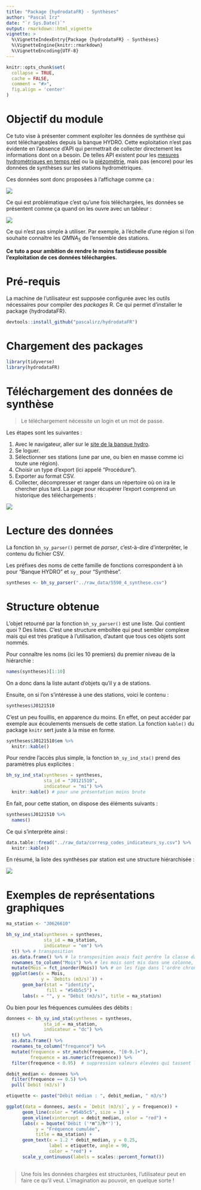 ---
title: "Package {hydrodataFR} - Synthèses"
author: "Pascal Irz"
date: "`r Sys.Date()`"
output: rmarkdown::html_vignette
vignette: >
  %\VignetteIndexEntry{Package {hydrodataFR} - Synthèses}
  %\VignetteEngine{knitr::rmarkdown}
  %\VignetteEncoding{UTF-8}
---

```{r setup, include = FALSE}
knitr::opts_chunk$set(
  collapse = TRUE,
  cache = FALSE,
  comment = "#>",
  fig.align = 'center'
)
```

# Objectif du module

Ce tuto vise à présenter comment exploiter les données de synthèse qui sont téléchargeables depuis la banque HYDRO. Cette exploitation n'est pas évidente en l'absence d'API qui permettrait de collecter directement les informations dont on a besoin. De telles API existent pour les [mesures hydrométriques en temps réel](https://hubeau.eaufrance.fr/page/api-hydrometrie) ou la [piézométrie](https://hubeau.eaufrance.fr/page/api-piezometrie), mais pas (encore) pour les données de synthèses sur les stations hydrométriques.

Ces données sont donc proposées à l'affichage comme ça :

![](../assets/bh_synthese.png)

Ce qui est problématique c'est qu'une fois téléchargées, les données se présentent comme ça quand on les ouvre avec un tableur :

![](../assets/synthese_tableur.png)

Ce qui n'est pas simple à utiliser. Par exemple, à l'échelle d'une région si l'on souhaite connaître les $QMNA_5$ de l'ensemble des stations.

**Ce tuto a pour ambition de rendre le moins fastidieuse possible l'exploitation de ces données téléchargées.**

# Pré-requis

La machine de l'utilisateur est supposée configurée avec les outils nécessaires pour compiler des *packages* R. Ce qui permet d'installer le package {hydrodataFR}.

```{r, eval = FALSE}
devtools::install_github("pascalirz/hydrodataFR")
```

# Chargement des packages

```{r, message = FALSE}
library(tidyverse)
library(hydrodataFR)
```

# Téléchargement des données de synthèse

>Le téléchargement nécessite un login et un mot de passe.

Les étapes sont les suivantes :

1. Avec le navigateur, aller sur le [site de la banque hydro](http://hydro.eaufrance.fr).
2. Se loguer.
3. Sélectionner ses stations (une par une, ou bien en masse comme ici toute une région).
4. Choisir un type d'export (ici appelé "Procédure").
5. Exporter au format CSV.
6. Collecter, décompresser et ranger dans un répertoire où on ira le chercher plus tard. La page pour récupérer l'export comprend un historique des téléchargements :

![](../assets/bh_export.png)

# Lecture des données

La fonction `bh_sy_parser()` permet de *parser*, c'est-à-dire d'interprêter, le contenu du fichier CSV.

Les préfixes des noms de cette famille de fonctions correspondent à `bh` pour "Banque HYDRO" et `sy_` pour "Synthèse".

```{r, eval = TRUE, warning = FALSE}
syntheses <- bh_sy_parser("../raw_data/5590_4_synthese.csv")
```

# Structure obtenue

L'objet retourné par la fonction `bh_sy_parser()` est une liste. Qui contient quoi ? Des listes. C'est une structure emboîtée qui peut sembler complexe mais qui est très pratique à l'utilisation, d'autant que tous ces objets sont nommés.

Pour connaître les noms (ici les 10 premiers) du premier niveau de la hiérarchie :

```{r}
names(syntheses)[1:10]
```

On a donc dans la liste autant d'objets qu'il y a de stations.

Ensuite, on si l'on s'intéresse à une des stations, voici le contenu :

```{r}
syntheses$J0121510
```

C'est un peu fouillis, en apparence du moins. En effet, on peut accéder par exemple aux écoulements mensuels de cette station. La fonction `kable()` du package `knitr` sert juste à la mise en forme.

```{r}
syntheses$J0121510$em %>%
  knitr::kable()
```

Pour rendre l'accès plus simple, la fonction `bh_sy_ind_sta()` prend des paramètres plus explicites :

```{r}
bh_sy_ind_sta(syntheses = syntheses,
              sta_id = "J0121510",
              indicateur = "mi") %>%
  knitr::kable() # pour une présentation moins brute
```

En fait, pour cette station, on dispose des éléments suivants :

```{r}
syntheses$J0121510 %>%
  names()
```
Ce qui s'interprète ainsi :

```{r, echo = FALSE}
data.table::fread("../raw_data/corresp_codes_indicateurs_sy.csv") %>% 
  knitr::kable()
```

En résumé, la liste des synthèses par station est une structure hiérarchisée :

![](../assets/bh_sy_structure_liste.png)

# Exemples de représentations graphiques

```{r, fig.height = 5, fig.width = 5}
ma_station <- "J0626610"

bh_sy_ind_sta(syntheses = syntheses,
              sta_id = ma_station,
              indicateur = "em") %>% 
  t() %>% # transposition
  as.data.frame() %>% # la transposition avais fait perdre la classe dataframe
  rownames_to_column("Mois") %>% # les mois sont mis dans une colonne, puis
  mutate(Mois = fct_inorder(Mois)) %>% # on les fige dans l'ordre chronologique
  ggplot(aes(x = Mois,
             y = `Debits (m3/s)`)) +
      geom_bar(stat = "identity",
               fill = "#54b5c5") +
      labs(x = "", y = "Débit (m3/s)", title = ma_station)
```

Ou bien pour les fréquences cumulées des débits :

```{r, fig.height = 5, fig.width = 5}
donnees <- bh_sy_ind_sta(syntheses = syntheses,
              sta_id = ma_station,
              indicateur = "dc") %>% 
  t() %>% 
  as.data.frame() %>% 
  rownames_to_column("frequence") %>% 
  mutate(frequence = str_match(frequence, "[0-9.]+"),
         frequence = as.numeric(frequence)) %>% 
  filter(frequence < 0.95)  # suppression valeurs élevées qui tassent le graphe

debit_median <- donnees %>% 
  filter(frequence == 0.5) %>% 
  pull(`Debit (m3/s)`)

etiquette <- paste("Débit médian : ", debit_median, " m3/s")

ggplot(data = donnees, aes(x = `Debit (m3/s)`, y = frequence)) +
      geom_line(color = "#54b5c5", size = 1) +
      geom_vline(xintercept = debit_median, color = "red") +
      labs(x = bquote('Débit ('*m^3/h*')'),
           y = "Fréquence cumulée",
           title = ma_station) +
      geom_text(x = 1.2 * debit_median, y = 0.25,
                label = etiquette, angle = 90,
                color = "red") +
      scale_y_continuous(labels = scales::percent_format())
  
```

>Une fois les données chargées est structurées, l'utilisateur peut en faire ce qu'il veut. L'imagination au pouvoir, en quelque sorte !



